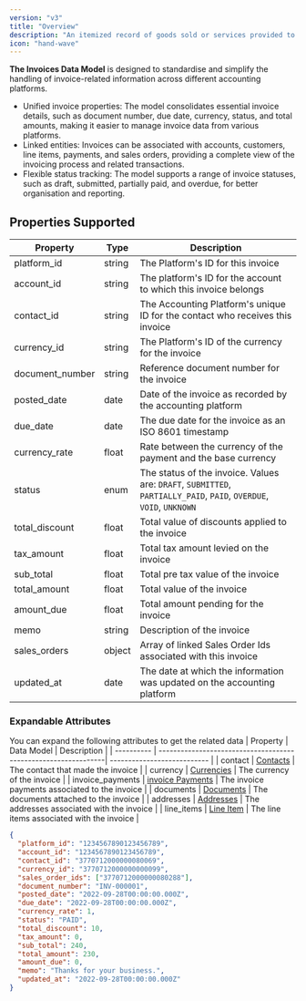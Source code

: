 ```yaml
---
version: "v3"
title: "Overview"
description: "An itemized record of goods sold or services provided to a customer."
icon: "hand-wave"
---
```


**The Invoices Data Model** is designed to standardise and simplify the handling of invoice-related information across different accounting platforms.

- Unified invoice properties: The model consolidates essential invoice details, such as document number, due date, currency, status, and total amounts, making it easier to manage invoice data from various platforms.
- Linked entities: Invoices can be associated with accounts, customers, line items, payments, and sales orders, providing a complete view of the invoicing process and related transactions.
- Flexible status tracking: The model supports a range of invoice statuses, such as draft, submitted, partially paid, and overdue, for better organisation and reporting.

## Properties Supported

| Property        | Type   | Description                                                                                                         |
| --------------- | ------ | ------------------------------------------------------------------------------------------------------------------- |
| platform_id     | string | The Platform's ID for this invoice                                                                                  |
| account_id      | string | The platform's ID for the account to which this invoice belongs                                                     |
| contact_id      | string | The Accounting Platform's unique ID for the contact who receives this invoice                                       |
| currency_id     | string | The Platform's ID of the currency for the invoice                                                                   |
| document_number | string | Reference document number for the invoice                                                                           |
| posted_date     | date   | Date of the invoice as recorded by the accounting platform                                                          |
| due_date        | date   | The due date for the invoice as an ISO 8601 timestamp                                                               |
| currency_rate   | float  | Rate between the currency of the payment and the base currency                                                      |
| status          | enum   | The status of the invoice. Values are: `DRAFT`, `SUBMITTED`, `PARTIALLY_PAID`, `PAID`, `OVERDUE`, `VOID`, `UNKNOWN` |
| total_discount  | float  | Total value of discounts applied to the invoice                                                                     |
| tax_amount      | float  | Total tax amount levied on the invoice                                                                              |
| sub_total       | float  | Total pre tax value of the invoice                                                                                  |
| total_amount    | float  | Total value of the invoice                                                                                          |
| amount_due      | float  | Total amount pending for the invoice                                                                                |
| memo            | string | Description of the invoice                                                                                          |
| sales_orders    | object | Array of linked Sales Order Ids associated with this invoice                                                        |
| updated_at      | date   | The date at which the information was updated on the accounting platform                                            |

### Expandable Attributes

You can expand the following attributes to get the related data
| Property | Data Model | Description |
| ---------- | ---------------------------------------------------------------| --------------------------- |
| contact | [Contacts](/api-reference/v3/accounting/contacts/overview) | The contact that made the invoice |
| currency | [Currencies](/api-reference/v3/accounting/currencies/overview) | The currency of the invoice |
| invoice_payments | [invoice Payments](/api-reference/v3/accounting/invoice-payments/overview) | The invoice payments associated to the invoice |
| documents | [Documents](/api-reference/v3/accounting/documents/overview) | The documents attached to the invoice |
| addresses | [Addresses](/api-reference/v3/accounting/invoices/overview#addresses) | The addresses associated with the invoice |
| line_items | [Line Item](/api-reference/v3/accounting/invoices/overview#line-items) | The line items associated with the invoice |

<Snippet file="addresses_snippet.mdx" />

<Snippet file="line_items_snippet.mdx" />

<ResponseExample name="The Invoice Object">

```json The Invoice Response Object
{
  "platform_id": "1234567890123456789",
  "account_id": "1234567890123456789",
  "contact_id": "3770712000000080069",
  "currency_id": "3770712000000000099",
  "sales_order_ids": ["3770712000000080288"],
  "document_number": "INV-000001",
  "posted_date": "2022-09-28T00:00:00.000Z",
  "due_date": "2022-09-28T00:00:00.000Z",
  "currency_rate": 1,
  "status": "PAID",
  "total_discount": 10,
  "tax_amount": 0,
  "sub_total": 240,
  "total_amount": 230,
  "amount_due": 0,
  "memo": "Thanks for your business.",
  "updated_at": "2022-09-28T00:00:00.000Z"
}
```

</ResponseExample>
